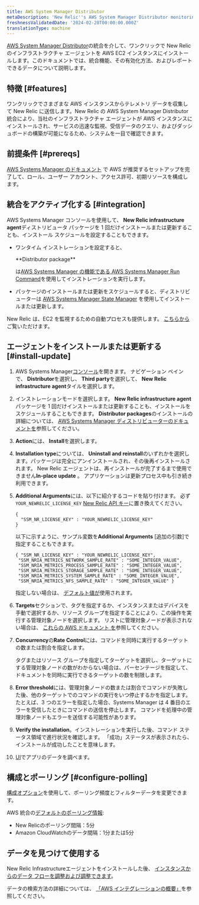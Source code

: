 ```yaml
---
title: AWS System Manager Distributor
metaDescription: 'New Relic''s AWS System Manager Distributor monitoring integration: what data it reports, and how to enable it.'
freshnessValidatedDate: '2024-02-28T00:00:00.000Z'
translationType: machine
---
```


[AWS System Manager Distributor](https://docs.aws.amazon.com/systems-manager/latest/userguide/distributor.html)の統合を介して、ワンクリックで New Relic のインフラストラクチャ エージェントを AWS EC2 インスタンスにインストールします。このドキュメントでは、統合機能、その有効化方法、およびレポートできるデータについて説明します。

## 特徴 [#features]

ワンクリックでさまざまな AWS インスタンスからテレメトリ データを収集して New Relic に送信します。New Relic の AWS System Manager Distributor 統合により、当社のインフラストラクチャ エージェントが AWS インスタンスにインストールされ、サービスの迅速な監視、受信データのクエリ、およびダッシュボードの構築が可能になるため、システムを一目で確認できます。

## 前提条件 [#prereqs]

[AWS Systems Manager のドキュメント](https://docs.aws.amazon.com/systems-manager/latest/userguide/systems-manager-setting-up.html) で AWS が推奨するセットアップを完了して、ロール、ユーザー アカウント、アクセス許可、初期リソースを構成します。

## 統合をアクティブ化する [#integration]

AWS Systems Manager コンソールを使用して、 <DNT>**New Relic infrastructure agent**</DNT>ディストリビュータ パッケージを 1 回だけインストールまたは更新することも、インストール スケジュールを設定することもできます。

* ワンタイム インストレーションを設定すると、

  <DNT>
    **Distributor package**
  </DNT>

  は[AWS Systems Manager の機能である AWS Systems Manager Run Command](https://docs.aws.amazon.com/systems-manager/latest/userguide/run-command.html)を使用してインストレーションを実行します。

* パッケージのインストールまたは更新をスケジュールすると、ディストリビューターは [AWS Systems Manager State Manager](https://docs.aws.amazon.com/systems-manager/latest/userguide/systems-manager-state.html) を使用してインストールまたは更新します。

New Relic は、EC2 を監視するための自動プロセスも提供します。 [こちらから](/whats-new/2023/08/whats-new-08-08-automatic-ec2-monitoring-through-nr-agent/)ご覧いただけます。

## エージェントをインストールまたは更新する [#install-update]

1. AWS Systems Manager[コンソール](https://console.aws.amazon.com/systems-manager)を開きます。 ナビゲーション ペインで、 <DNT>**Distributor**</DNT>を選択し、 <DNT>**Third party**</DNT>を選択して、 <DNT>**New Relic infrastructure agent**</DNT>タイルを選択します。

2. インストレーションモードを選択します。 <DNT>**New Relic infrastructure agent**</DNT>パッケージを 1 回だけインストールまたは更新することも、インストールをスケジュールすることもできます。 <DNT>**Distributor packages**</DNT>のインストールの詳細については、 [AWS Systems Manager ディストリビューターのドキュメントを](https://docs.aws.amazon.com/systems-manager/latest/userguide/distributor-working-with-packages-deploy.html)参照してください。

3. <DNT>**Action**</DNT>には、 <DNT>**Install**</DNT>を選択します。

4. <DNT>**Installation type**</DNT>については、 <DNT>**Uninstall and reinstall**</DNT>のいずれかを選択します。パッケージは完全にアンインストールされ、その後再インストールされます。 New Relic エージェントは、再インストールが完了するまで使用できません<DNT>**In-place update**</DNT> 。 アプリケーションは更新プロセス中も引き続き利用できます。

5. <DNT>**Additional Arguments**</DNT>には、以下に紹介するコードを貼り付けます。 必ず`YOUR_NEWRELIC_LICENSE_KEY` [New Relic API キー](/docs/apis/intro-apis/new-relic-api-keys)に置き換えてください。

   ```
   {
     "SSM_NR_LICENSE_KEY" : "YOUR_NEWRELIC_LICENSE_KEY"
   }
   ```

   以下に示すように、サンプル変数を**Additional Arguments** \[追加の引数]で指定することもできます。

   ```
   { "SSM_NR_LICENSE_KEY" : "YOUR_NEWRELIC_LICENSE_KEY",
    "SSM_NRIA_METRICS_NETWORK_SAMPLE_RATE" : "SOME_INTEGER_VALUE",
    "SSM_NRIA_METRICS_PROCESS_SAMPLE_RATE" : "SOME_INTEGER_VALUE",
    "SSM_NRIA_METRICS_STORAGE_SAMPLE_RATE" : "SOME_INTEGER_VALUE",
    "SSM_NRIA_METRICS_SYSTEM_SAMPLE_RATE" : "SOME_INTEGER_VALUE", 
    "SSM_NRIA_METRICS_NFS_SAMPLE_RATE" : "SOME_INTEGER_VALUE" }
   ```

   指定しない場合は、 [デフォルト値が](https://github.com/newrelic/infrastructure-agent/blob/master/assets/examples/infrastructure/newrelic-infra-template.yml.example)使用されます。

6. <DNT>**Targets**</DNT>セクションで、タグを指定するか、インスタンスまたはデバイスを手動で選択するか、リソース グループを指定することにより、この操作を実行する管理対象ノードを選択します。 リストに管理対象ノードが表示されない場合は、 [これらの AWS ドキュメント を](https://docs.aws.amazon.com/systems-manager/latest/userguide/troubleshooting-managed-instances.html)参照してください。

7. <DNT>**Concurrency**</DNT>の<DNT>**Rate Control**</DNT>には、コマンドを同時に実行するターゲットの数または割合を指定します。

   <Callout variant="tip">
     タグまたはリソース グループを指定してターゲットを選択し、ターゲットにする管理対象ノードの数がわからない場合は、パーセンテージを指定して、ドキュメントを同時に実行できるターゲットの数を制限します。
   </Callout>

8. <DNT>**Error threshold**</DNT>には、管理対象ノードの数または割合でコマンドが失敗した後、他のターゲットでのコマンドの実行をいつ停止するかを指定します。 たとえば、3 つのエラーを指定した場合、Systems Manager は 4 番目のエラーを受信したときにコマンドの送信を停止します。 コマンドを処理中の管理対象ノードもエラーを送信する可能性があります。

9. <DNT>**Verify the installation**</DNT>。インストレーションを実行した後、コマンド ステータス領域で進行状況を確認します。 「成功」ステータスが表示されたら、インストールが成功したことを意味します。

10. [UI](one.newrelic.com)でアプリのデータを調べます。

## 構成とポーリング [#configure-polling]

[構成オプション](/docs/integrations/new-relic-integrations/getting-started/configure-polling-frequency-data-collection-cloud-integrations)を使用して、ポーリング頻度とフィルターデータを変更できます。

AWS 統合の[デフォルトのポーリング情報](/docs/infrastructure/amazon-integrations/aws-integrations-list/aws-polling-intervals-infrastructure-integrations):

* New Relicのポーリング間隔：5分
* Amazon CloudWatchのデータ間隔：1分または5分

## データを見つけて使用する

New Relic Infrastructureエージェントをインストールした後、 [インスタンスからのデータ フローを調整および調整できます](/docs/infrastructure/infrastructure-monitoring/get-started/get-started-infrastructure-monitoring)。

データの検索方法の詳細については、 [「AWS インテグレーションの概要」](/docs/infrastructure/amazon-integrations/get-started/introduction-aws-integrations/#insights)を参照してください。
